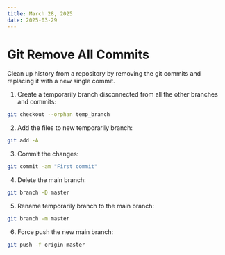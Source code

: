 ```yaml
---
title: March 28, 2025
date: 2025-03-29
---
```


# Git Remove All Commits

Clean up history from a repository by removing the git commits and replacing it with a new single commit.

1. Create a temporarily branch disconnected from all the other branches and commits:

```bash
git checkout --orphan temp_branch
```

2. Add the files to new temporarily branch:

```bash
git add -A
```

3. Commit the changes:

```bash
git commit -am "First commit"
```

4. Delete the main branch:

```bash
git branch -D master
```

5. Rename temporarily branch to the main branch:

```bash
git branch -m master
```

6. Force push the new main branch:

```bash
git push -f origin master
```
